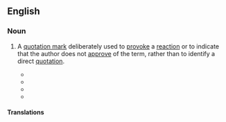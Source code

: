 ==English==
{{wikipedia|Scare quotes}}

===Noun===
{{en-noun|sg=[[scare]] [[quote]]}}

# {{especially|in plural}} A [[quotation mark]] deliberately used to [[provoke]] a [[reaction]] or to indicate that the author does not [[approve]] of the term, rather than to identify a direct [[quotation]].
#*{{quote-journal|title=The Retreat From Inquiry and Knowledge in Special Education.|journal=Journal of Special Education|date=Jan 1|year=2001|passage=One other important figure in postmodern thought is Richard Rorty, who might be characterized as master of the '''scare quote'''}}
#*{{quote-book|title=What's Wrong with Contemporary Art?|author=P Timms|year=2004|passage=He is inordinately fond of the '''scare quote''', a sign that he is not really sure of what he's talking about.}}
#*{{quote-news|title=Where Hairsplitting Can Become High Drama|work=New York Sun|date=Sep 6|year=2006|passage=An incidental pleasure is his witty mastery of the '''scare quote''' and the square bracket.}}
#*{{quote-journal|title=Friendship and the grounds of reasons|author=D Jeske|year=2008|journal=papyrus.bib.umontreal.ca|passage=I put the relevant pronouns in '''scare quote''' because Bundy’s interviewers succeeded in getting Bundy to talk about his crimes only by allowing him to describe them in the third person}}

====Translations====
{{trans-top|quotation mark used to provoke reaction}}
{{trans-mid}}
{{trans-bottom}}